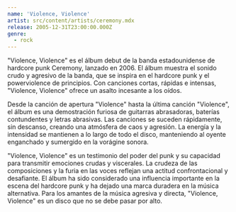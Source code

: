 ```yaml
---
name: 'Violence, Violence'
artist: src/content/artists/ceremony.mdx
release: 2005-12-31T23:00:00.000Z
genre:
  - rock
---
```


"Violence, Violence" es el álbum debut de la banda estadounidense de hardcore punk Ceremony, lanzado en 2006. El álbum muestra el sonido crudo y agresivo de la banda, que se inspira en el hardcore punk y el powerviolence de principios. Con canciones cortas, rápidas e intensas, "Violence, Violence" ofrece un asalto incesante a los oídos.

Desde la canción de apertura "Violence" hasta la última canción "Violence", el álbum es una demostración furiosa de guitarras abrasadoras, baterías contundentes y letras abrasivas. Las canciones se suceden rápidamente, sin descanso, creando una atmósfera de caos y agresión. La energía y la intensidad se mantienen a lo largo de todo el disco, manteniendo al oyente enganchado y sumergido en la vorágine sonora.

"Violence, Violence" es un testimonio del poder del punk y su capacidad para transmitir emociones crudas y viscerales. La crudeza de las composiciones y la furia en las voces reflejan una actitud confrontacional y desafiante. El álbum ha sido considerado una influencia importante en la escena del hardcore punk y ha dejado una marca duradera en la música alternativa. Para los amantes de la música agresiva y directa, "Violence, Violence" es un disco que no se debe pasar por alto.
